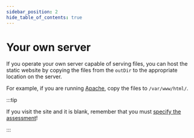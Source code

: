```yaml
---
sidebar_position: 2
hide_table_of_contents: true
---
```


# Your own server

If you operate your own server capable of serving files, you can host the static website by copying the files from the `outDir` to the appropriate location on the server.

For example, if you are running [Apache](https://httpd.apache.org/), copy the files to `/var/www/html/`.

:::tip

If you visit the site and it is blank, remember that you must [specify the assessment](./site-usage#specifying-the-assessment)!

:::